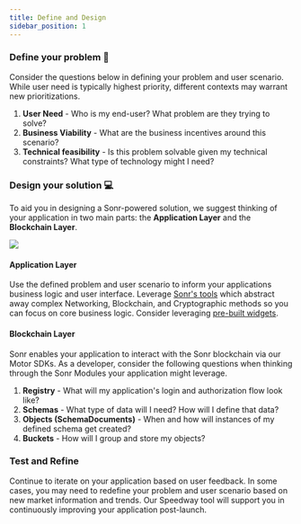 ```yaml
---
title: Define and Design
sidebar_position: 1
---
```


### Define your problem 👤

Consider the questions below in defining your problem and user scenario. While user need is typically highest priority, different contexts may warrant new 
prioritizations. 

1. **User Need** - Who is my end-user? What problem are they trying to solve? 
2. **Business Viability** - What are the business incentives around this scenario? 
3. **Technical feasibility** - Is this problem solvable given my technical constraints? What type of technology might I need? 

### Design your solution  💻

To aid you in designing a Sonr-powered solution, we suggest thinking of your application in two main parts: the **Application Layer** and the **Blockchain Layer**.

<img src="/img/overview-header.png" />

#### Application Layer

Use the defined problem and user scenario to inform your applications business logic and user interface. Leverage [Sonr's tools](/docs/tools/speedway/install) which abstract away complex Networking, Blockchain, and Cryptographic methods so you can focus on core business logic. Consider leveraging [pre-built widgets](https://motor.build/topics/Widgets-topic.html). 

#### Blockchain Layer

Sonr enables your application to interact with the Sonr blockchain via our Motor SDKs.
As a developer, consider the following questions when thinking through the Sonr Modules your application might leverage. 

1. **Registry** - What will my application's login and authorization flow look like? 
2. **Schemas** - What type of data will I need? How will I define that data? 
3. **Objects (SchemaDocuments)** - When and how will instances of my defined schema get created? 
4. **Buckets** - How will I group and store my objects? 

### Test and Refine

Continue to iterate on your application based on user feedback. In some cases, you may need to redefine your problem and user scenario based on new market information and trends. Our Speedway tool will support you in continuously improving your application post-launch. 

